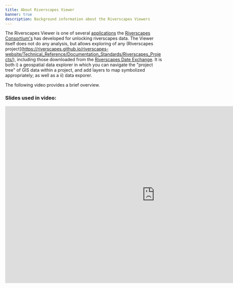 ```yaml
---
title: About Riverscapes Viewer
banner: true
description: Background information about the Riverscapes Viewers
---
```


The Riverscapes Viewer is one of several [applications](https://www.riverscapes.net/page/apps) the [Riverscapes Consortium's](http://riverscapes.net) has developed for unlocking riverscapes data. The Viewer itself does not do any analysis, but allows exploring of any (Riverscapes project](https://riverscapes.github.io/riverscapes-website/Technical_Reference/Documentation_Standards/Riverscapes_Projects/), including those downloaded from the [Riverscapes Date Exchange](https://data.riverscapes.net). It is both i) a geospatial data explorer in which you can navigate the "project tree" of GIS data within a project, and add layers to map symbolized appropriately; as well as a ii) data exporer.

The following video provides a brief overview.

<Youtube embedId="IUumESBL_eE"/>

### Slides used in video:
<iframe src="https://docs.google.com/presentation/d/e/2PACX-1vQ-c1ZENv6fuJBBlCvDQNQDWhJxT-TOq8KkWz5Oy1rziq2hSsOR0sjnudMcd1SRL0AnbKvMvrkyLveD/embed?start=false&loop=false&delayms=3000" frameborder="0" width="960" height="569" allowfullscreen="true" mozallowfullscreen="true" webkitallowfullscreen="true"></iframe>

